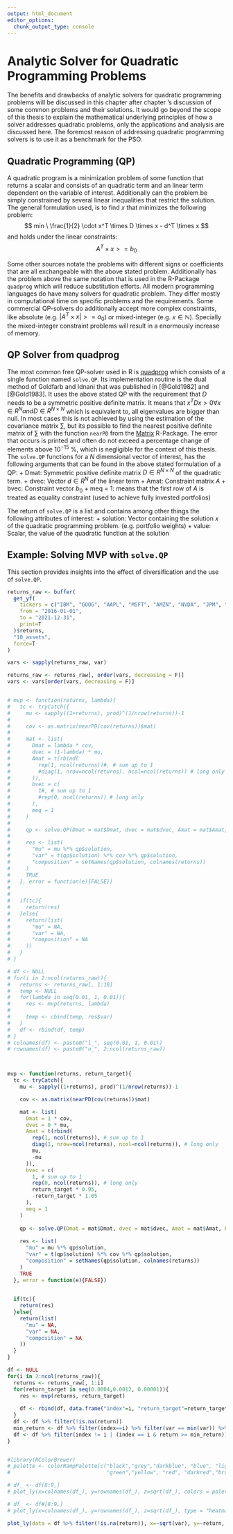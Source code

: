 ```yaml
---
output: html_document
editor_options: 
  chunk_output_type: console
---
```

# Analytic Solver for Quadratic Programming Problems
The benefits and drawbacks of analytic solvers for quadratic programming problems will be discussed in this chapter after chapter \ref{challenges}'s discussion of some common problems and their solutions. It would go beyond the scope of this thesis to explain the mathematical underlying principles of how a solver addresses quadratic problems, only the applications and analysis are discussed here. The foremost reason of addressing quadratic programming solvers is to use it as a benchmark for the PSO.

## Quadratic Programming (QP)
A quadratic program is a minimization problem of some function that returns a scalar and consists of an quadratic term and an linear term dependent on the variable of interest. Additionally can the problem be simply constrained by several linear inequalities that restrict the solution. The general formulation used, is to find $x$ that minimizes the following problem:
$$
  min \ \frac{1}{2} \cdot x^T \times D \times x - d^T \times x 
$$
and holds under the linear constraints:
$$
  A^T \times x >= b_0
$$

Some other sources notate the problems with different signs or coefficients that are all exchangeable with the above stated problem. Additionally has the problem above the same notation that is used in the R-Package `quadprog` which will reduce substitution efforts. All modern programming languages do have many solvers for quadratic problem. They differ mostly in computational time on specific problems and the requirements. Some commercial QP-solvers do additionally accept more complex constraints, like absolute (e.g. $|A^T \times x| >= a_0$) or mixed-integer (e.g. $x \in \mathbb{N}$). Specially the mixed-integer constraint problems will result in a enormously increase of memory.

## QP Solver from quadprog
The most common free QP-solver used in R is [quadprog](https://cran.r-project.org/web/packages/quadprog/quadprog.pdf) which consists of a single function named `solve.QP`. Its implementation routine is the dual method of Goldfarb and Idnani that was published in [@GoId1982] and [@GoId1983]. It uses the above stated QP with the requirement that $D$ needs to be a symmetric positive definite matrix. It means that $x^T D x > 0 \forall x \in R^N and D\in R^{N \times N}$ which is equivalent to, all eigenvalues are bigger than null. In most cases this is not achieved by using the estimation of the covariance matrix $\sum$, but its possible to find the nearest positive definite matrix of $\sum$ with the function `nearPD` from the [Matrix](https://cran.r-project.org/web/packages/Matrix/Matrix.pdf) R-Package. The error that occurs is printed and often do not exceed a percentage change of elements above $10^{-15} \ \%$, which is negligible for the context of this thesis. The `solve.QP` functions for a $N$ dimensional vector of interest, has the following arguments that can be found in the above stated formulation of a QP:
+ Dmat: Symmetric positive definite matrix $D \in R^{N \times N}$ of the quadratic term.
+ dvec: Vector $d \in R^{N}$ of the linear term
+ Amat: Constraint matrix $A$
+ bvec: Constraint vector $b_0$
+ meq = 1: means that the first row of $A$ is treated as equality constraint (used to achieve fully invested portfolios)

The return of `solve.QP` is a list and contains among other things the following attributes of interest:
+ solution: Vector containing the solution $x$ of the quadratic programming problem. (e.g. portfolio weights)
+ value: Scalar, the value of the quadratic function at the solution

## Example: Solving MVP with `solve.QP`
This section provides insights into the effect of diversification and the use of `solve.QP`. 


```r
returns_raw <- buffer(
  get_yf(
    tickers = c("IBM", "GOOG", "AAPL", "MSFT", "AMZN", "NVDA", "JPM", "META", "V", "WMT"), 
    from = "2016-01-01", 
    to = "2021-12-31",
    print=T
  )$returns, 
  "10_assets",
  force=T
)

vars <- sapply(returns_raw, var)

returns_raw <- returns_raw[, order(vars, decreasing = F)]
vars <- vars[order(vars, decreasing = F)]


# mvp <- function(returns, lambda){
#   tc <- tryCatch({
#     mu <- sapply((1+returns), prod)^(1/nrow(returns))-1
# 
#     cov <- as.matrix(nearPD(cov(returns))$mat)
# 
#     mat <- list(
#       Dmat = lambda * cov,
#       dvec = (1-lambda) * mu,
#       Amat = t(rbind(
#         rep(1, ncol(returns))#, # sum up to 1
#         #diag(1, nrow=ncol(returns), ncol=ncol(returns)) # long only
#       )),
#       bvec = c(
#         1#, # sum up to 1
#         #rep(0, ncol(returns)) # long only
#       ),
#       meq = 1
#     )
#   
#     qp <- solve.QP(Dmat = mat$Dmat, dvec = mat$dvec, Amat = mat$Amat, bvec = mat$bvec, meq = mat$meq)
#     
#     res <- list(
#       "mu" = mu %*% qp$solution,
#       "var" = t(qp$solution) %*% cov %*% qp$solution,
#       "composition" = setNames(qp$solution, colnames(returns))
#     )
#     TRUE
#   }, error = function(e){FALSE})
#   
# 
#   if(tc){
#     return(res)
#   }else{
#     return(list(
#       "mu" = NA,
#       "var" = NA,
#       "composition" = NA
#     ))
#   }
# }

# df <- NULL
# for(i in 2:ncol(returns_raw)){
#   returns <- returns_raw[, 1:10]
#   temp <- NULL
#   for(lambda in seq(0.01, 1, 0.01)){
#     res <- mvp(returns, lambda)
#     
#     temp <- cbind(temp, res$var)
#   }
#   df <- rbind(df, temp)
# }
# colnames(df) <- paste0("l_", seq(0.01, 1, 0.01))
# rownames(df) <- paste0("n_", 2:ncol(returns_raw))



mvp <- function(returns, return_target){
  tc <- tryCatch({
    mu <- sapply((1+returns), prod)^(1/nrow(returns))-1

    cov <- as.matrix(nearPD(cov(returns))$mat)

    mat <- list(
      Dmat = 1 * cov,
      dvec = 0 * mu,
      Amat = t(rbind(
        rep(1, ncol(returns)), # sum up to 1
        diag(1, nrow=ncol(returns), ncol=ncol(returns)), # long only
        mu,
        -mu
      )),
      bvec = c(
        1, # sum up to 1
        rep(0, ncol(returns)), # long only
        return_target * 0.95,
        -return_target * 1.05
      ),
      meq = 1
    )
  
    qp <- solve.QP(Dmat = mat$Dmat, dvec = mat$dvec, Amat = mat$Amat, bvec = mat$bvec, meq = mat$meq)
    
    res <- list(
      "mu" = mu %*% qp$solution,
      "var" = t(qp$solution) %*% cov %*% qp$solution,
      "composition" = setNames(qp$solution, colnames(returns))
    )
    TRUE
  }, error = function(e){FALSE})
  

  if(tc){
    return(res)
  }else{
    return(list(
      "mu" = NA,
      "var" = NA,
      "composition" = NA
    ))
  }
}

df <- NULL
for(i in 2:ncol(returns_raw)){
  returns <- returns_raw[, 1:i]
  for(return_target in seq(0.0004,0.0012, 0.00001)){
    res <- mvp(returns, return_target)
    
    df <- rbind(df, data.frame("index"=i, "return_target"=return_target, "var"=res$var, "return" = res$mu))
  }
  df <- df %>% filter(!is.na(return))
  min_return <- df %>% filter(index==i) %>% filter(var == min(var)) %>% pull(return) %>% min()
  df <- df %>% filter(index != i | (index == i & return >= min_return))
}


#library(RColorBrewer)
# palette <- colorRampPalette(c("black","grey","darkblue", "blue", "lightblue1",
#                               "green","yellow", "red", "darkred","brown","black"))

# df_ <- df[8:9,]
# plot_ly(x=colnames(df_), y=rownames(df_), z=sqrt(df_), colors = palette(50), type = "heatmap", zauto=F, zmin=0, zmax=0.08)

# df_ <- df#[8:9,]
# plot_ly(x=colnames(df_), y=rownames(df_), z=sqrt(df_), type = "heatmap", zauto=F, zmax=0.5)

plot_ly(data = df %>% filter(!is.na(return)), x=~sqrt(var), y=~return, name=~index, mode="lines", type = 'scatter')

```







